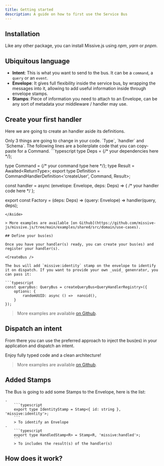 ```yaml
---
title: Getting started
description: A guide on how to first use the Service Bus
---
```




## Installation

Like any other package, you can install Missive.js using _npm_, _yarn_ or _pnpm_.

<Install />

## Ubiquitous language

- **Intent**: This is what you want to send to the bus. It can be a `command`, a `query` or an `event`.
- **Envelope**: It gives full flexibility inside the service bus, by wrapping the messages into it, allowing to add useful information inside through envelope stamps.
- **Stamps**: Piece of information you need to attach to an Envelope, can be any sort of metadata your middleware / handler may use.

## Create your first handler

Here we are going to create an handler aside its definitions.

<CreateHandler />

<Aside title="Understand this code" variant='note'>
Only 3 things are going to change in your code. `Type`, `handler` and `Schema`. The following lines are a boilerplate code that you can copy-paste for a Command.
```typescript
type Deps = {/* your dependencies here */};

type Command = {/* your command type here */};
type Result = Awaited<ReturnType<typeof handler>>;
export type Definition = CommandHandlerDefinition<'createUser', Command, Result>;

const handler = async (envelope: Envelope<Command>, deps: Deps) => {
    /* your handler code here */
};

export const Factory = (deps: Deps) => (query: Envelope<Command>) => handler(query, deps);
```
</Aside>

> More examples are available [on Github](https://github.com/missive-js/missive.js/tree/main/examples/shared/src/domain/use-cases).

## Define your bus(es)

Once you have your handler(s) ready, you can create your bus(es) and register your handler(s).

<CreateBus />

The bus will add `missive:identity` stamp on the envelope to identify it on dispatch. If you want to provide your own _uuid_ genenrator, you can pass it:

```typescript
const queryBus: QueryBus = createQueryBus<QueryHandlerRegistry>({
    options: {
        randomUUID: async () =>  nanoid(),
    }
});
```


> More examples are available [on Github](https://github.com/missive-js/missive.js/blob/main/examples/shared/src/core/buses.server.ts).

## Dispatch an intent

From there you can use the preferred approach to inject the bus(es) in your application and dispatch an intent.

<Disptach />

Enjoy fully typed code and a clean architecture!

> More examples are available [on Github](https://github.com/missive-js/missive.js/blob/main/examples/cli/src/index.ts).


## Added Stamps

The Bus is going to add some Stamps to the Envelope, here is the list:

    -     
        ```typescript
        export type IdentityStamp = Stamp<{ id: string }, 'missive:identity'>;
        ```
        > To identify an Envelope
    -     
        ```typescript
        export type HandledStamp<R> = Stamp<R, 'missive:handled'>;
        ```
        > To includes the result(s) of the handler(s)


## How does it work?

<HowDoesItWork />
